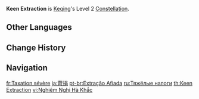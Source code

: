 {{Constellation Infobox
|image       = Constellation Keen Extraction.png
|description = When Keqing's [[Yunlai Swordsmanship|Normal and Charged Attacks]] hit opponents affected by {{Electro}}, they have a 50% chance of producing an Elemental Particle.<br>This effect can only occur once every 5s.
|level       = 2
|character   = Keqing
|utility1    = Energy
|utility2    = Charged Attack
|utility3    = Effect Triggered by Normal Attack Hit
}}
'''Keen Extraction''' is [[Keqing]]'s Level 2 [[Constellation]].

==Other Languages==
{{Other Languages
|en      = Keen Extraction
|zhs     = 苛捐
|zhs_rm  = Kējuān
|zht     = 苛捐
|zht_rm  = Kējuān
|zh_tl   = Exorbitant Levies
|ja      = 苛捐
|ja_rm   = Kaen{{Assumed}}
|ja_tl   = Thrown Away Torment{{Sino}}
|ko      = 가연
|ko_tl   = Heavy Taxation
|es      = Impuestos desorbitantes
|es_tl   = Exorbitant Taxes
|fr      = Taxation sévère
|fr_tl   = Severe Taxation
|ru      = Тяжёлые налоги
|ru_tl   = Heavy Taxes
|th      = Keen Extraction
|vi      = Nghiêm Nghị Hà Khắc
|vi_tl   = 
|de      = Steuererhöhung
|de_tl   = Tax Increase
|id      = Keen Extraction
|pt      = Extração Afiada
|pt_tl   = Sharp Extraction
|tr      = Ağır Vergi
|tr_tl   = Heavy Tax
|it      = Tassazione elevata
|it_tl   = High Taxation
}}

==Change History==
{{Change History|1.0}}

==Navigation==
{{Talent Navbox|Keqing}}

[[fr:Taxation sévère]]
[[ja:苛捐]]
[[pt-br:Extração Afiada]]
[[ru:Тяжёлые налоги]]
[[th:Keen Extraction]]
[[vi:Nghiêm Nghị Hà Khắc]]